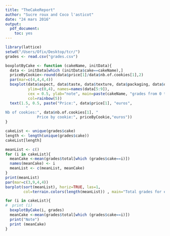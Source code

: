```yaml
---
title: "TheCakeReport"
author: "Sucre roux and Coco l'asticot"
date: "24 mars 2016"
output: 
  pdf_document: 
    toc: yes
---
```


```r
library(lattice)
setwd("/Users/Ofix/Desktop/tcr/")
grades <- read.csv("grades.csv")

boxplotByCake <- function (cakeName, initData){
  data <- initData[which (initData$cake==cakeName),]
  priceByCookie<-round(data$price[1]/data$nb.of.cookies[1],2)
  par(mar=c(4,4,4,4))
  boxplot(data$aspect, data$taste, data$texture, data$packaging, data$qualityByPrice, 
          ylim=c(0,4), names=names(data[5:9]),
          cex = 0.5, ylab="note", main=paste(cakeName, "grades from 0 to 4"),
          col=rainbow(5))
  text(1.5, 0.5, paste("Price:", data$price[1], "euros",
         "
Nb of cookies:", data$nb.of.cookies[1], "
              Price by cookie:", priceByCookie,"euros"))
}
```

```r
cakeList <- unique(grades$cake)
length <- length(unique(grades$cake))
cakeList[length]

meanList <- c()
for (i in cakeList){
  meanCake <-mean(grades$total[which (grades$cake==i)])
  names(meanCake) <- i
  meanList <- c(meanList, meanCake)
}
print(meanList)
par(mar=c(3,9,4,4))
barplot(sort(meanList), horiz=TRUE, las=1, 
        col=terrain.colors(length(meanList)) , main="Total grades for each cake")
```

```r
for (i in cakeList){
#  print (i)
  boxplotByCake(i, grades)
  meanCake <-mean(grades$total[which (grades$cake==i)])
  print("Note")
  print (meanCake)
}
```

